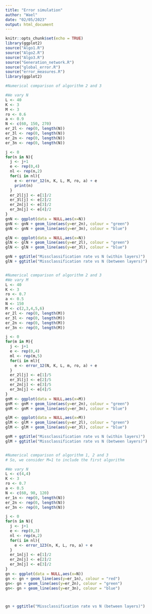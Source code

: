 ```yaml
---
title: "Error simulation"
author: "Wael"
date: "02/05/2023"
output: html_document
---
```


```r
knitr::opts_chunk$set(echo = TRUE)
library(ggplot2)
source("Algo1.R")
source("Algo2.R")
source("Algo3.R")
source("Generation_network.R")
source("global_error.R")
source("error_measures.R")
library(ggplot2)
```






```r
#Numerical comparison of algorithm 2 and 3

#We vary N
L <- 40
K <- 3
M <- 3
ro <- 0.6
a <- 0.9
N <- c(60, 150, 270)
er_2l <- rep(0, length(N))
er_3l <- rep(0, length(N))
er_2n <- rep(0, length(N))
er_3n <- rep(0, length(N))

j <- 0  
for(n in N){
  j <- j+1
  e <- rep(0,4)
  nl <- rep(n,2)
  for(i in nl){
    e <- error_12(n, K, L, M, ro, a) + e
    print(n)
  }
  er_2l[j] <- e[1]/2
  er_3l[j] <- e[2]/2
  er_2n[j] <- e[3]/2
  er_3n[j] <- e[4]/2
}
gnN <- ggplot(data = NULL,aes(x=N))
gnN <- gnN + geom_line(aes(y=er_2n), colour = "green")
gnN <- gnN + geom_line(aes(y=er_3n), colour = "blue")

glN <- ggplot(data = NULL,aes(x=N))
glN <- glN + geom_line(aes(y=er_2l), colour = "green")
glN <- glN + geom_line(aes(y=er_3l), colour = "blue")

gnN + ggtitle("Missclassification rate vs N (within layers)")
glN + ggtitle("Missclassification rate vs N (between layers)")



```
```r
#Numerical comparison of algorithm 2 and 3
#We vary M
L <- 40
K <- 3
ro <- 0.7
a <- 0.5
N <- 150
M <- c(2,3,4,5,6)
er_2l <- rep(0, length(M))
er_3l <- rep(0, length(M))
er_2n <- rep(0, length(M))
er_3n <- rep(0, length(M))

j <- 0  
for(m in M){
  j <- j+1
  e <- rep(0,4)
  ml <- rep(m,5)
  for(i in ml){
    e <- error_12(N, K, L, m, ro, a) + e
  }
  er_2l[j] <- e[1]/5
  er_3l[j] <- e[2]/5
  er_2n[j] <- e[3]/5
  er_3n[j] <- e[4]/5
}
gnM <- ggplot(data = NULL,aes(x=M))
gnM <- gnM + geom_line(aes(y=er_2n), colour = "green")
gnM <- gnM + geom_line(aes(y=er_3n), colour = "blue")

glM <- ggplot(data = NULL,aes(x=M))
glM <- glM + geom_line(aes(y=er_2l), colour = "green")
glM <- glM + geom_line(aes(y=er_3l), colour = "blue")

gnM + ggtitle("Missclassification rate vs N (within layers)")
glM + ggtitle("Missclassification rate vs N (between layers)")



```


```r
#Numerical comparison of algorithm 1, 2 and 3
# So, we consider M=1 to include the first algorithm

#We vary N
L <- c(4,4)
K <- 3
ro <- 0.7
a <- 0.5
N <- c(60, 90, 120)
er_1n <- rep(0, length(N))
er_2n <- rep(0, length(N))
er_3n <- rep(0, length(N))

j <- 0  
for(n in N){
  j <- j+1
  e <- rep(0,3)
  nl <- rep(n,2)
  for(i in nl){
    e <- error_123(n, K, L, ro, a) + e
  }
  er_1n[j] <- e[1]/2
  er_2n[j] <- e[2]/2
  er_3n[j] <- e[3]/2
}
gn <- ggplot(data = NULL,aes(x=N))
gn <- gn + geom_line(aes(y=er_1n), colour = "red")
gn<- gn + geom_line(aes(y=er_2n), colour = "green")
gn<- gn + geom_line(aes(y=er_3n), colour = "blue")



gn + ggtitle("Missclassification rate vs N (between layers)")




```




